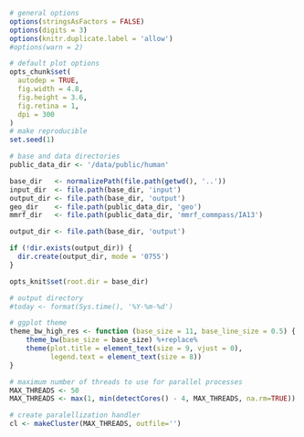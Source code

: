 ```r
# general options
options(stringsAsFactors = FALSE)
options(digits = 3)
options(knitr.duplicate.label = 'allow')
#options(warn = 2)

# default plot options
opts_chunk$set(
  autodep = TRUE,
  fig.width = 4.8,
  fig.height = 3.6,
  fig.retina = 1,
  dpi = 300
)
# make reproducible
set.seed(1)

# base and data directories
public_data_dir <- '/data/public/human'

base_dir   <- normalizePath(file.path(getwd(), '..'))
input_dir  <- file.path(base_dir, 'input')
output_dir <- file.path(base_dir, 'output')
geo_dir    <- file.path(public_data_dir, 'geo')
mmrf_dir   <- file.path(public_data_dir, 'mmrf_commpass/IA13')

output_dir <- file.path(base_dir, 'output')

if (!dir.exists(output_dir)) {
  dir.create(output_dir, mode = '0755')
}

opts_knit$set(root.dir = base_dir)

# output directory
#today <- format(Sys.time(), '%Y-%m-%d')

# ggplot theme
theme_bw_high_res <- function (base_size = 11, base_line_size = 0.5) { 
	theme_bw(base_size = base_size) %+replace% 
    theme(plot.title = element_text(size = 9, vjust = 0), 
          legend.text = element_text(size = 8))
}

# maximum number of threads to use for parallel processes
MAX_THREADS <- 50
MAX_THREADS <- max(1, min(detectCores() - 4, MAX_THREADS, na.rm=TRUE))

# create paralellization handler
cl <- makeCluster(MAX_THREADS, outfile='')
```
